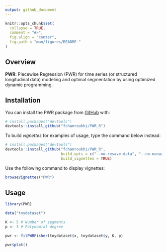 ```yaml
---
output: github_document
---
```


<!-- README.md is generated from README.Rmd. Please edit that file -->

```r
knitr::opts_chunk$set(
  collapse = TRUE,
  comment = "#>",
  fig.align = "center",
  fig.path = "man/figures/README-"
)
```
## Overview

<!-- badges: start -->
<!-- badges: end -->

**PWR**: Piecewise Regression (PWR) for time series (or structured longitudinal data) 
modeling and optimal segmentation by using optimized dynamic programming.

## Installation

You can install the PWR package from [GitHub](https://github.com/) with:

```r
# install.packages("devtools")
devtools::install_github("fchamroukhi/PWR_R")
```

To build *vignettes* for examples of usage, type the command below instead:

```r
# install.packages("devtools")
devtools::install_github("fchamroukhi/PWR_R", 
                         build_opts = c("--no-resave-data", "--no-manual"), 
                         build_vignettes = TRUE)
```

Use the following command to display vignettes:

```r
browseVignettes("PWR")
```

## Usage

```r
library(PWR)

data("toydataset")

K <- 5 # Number of segments
p <- 3 # Polynomial degree

pwr <- fitPWRFisher(toydataset$x, toydataset$y, K, p)

pwr$plot()
```
